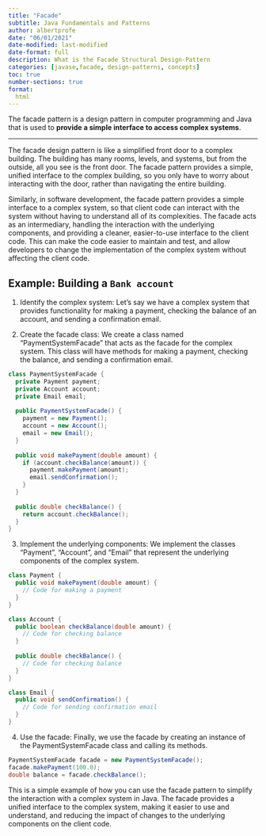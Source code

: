 ```yaml
---
title: "Facade"
subtitle: Java Fundamentals and Patterns
author: albertprofe
date: "06/01/2021"
date-modified: last-modified
date-format: full
description: What is the Facade Structural Design-Pattern
categories: [javase,facade, design-patterns, concepts]
toc: true
number-sections: true
format:
  html
---
```

::: {.summary}
The facade pattern is a design pattern in computer programming and Java that is used to **provide a simple interface to access complex systems**.
:::

---

The facade design pattern is like a simplified front door to a complex building. The building has many rooms, levels, and systems, but from the outside, all you see is the front door. The facade pattern provides a simple, unified interface to the complex building, so you only have to worry about interacting with the door, rather than navigating the entire building.

Similarly, in software development, the facade pattern provides a simple interface to a complex system, so that client code can interact with the system without having to understand all of its complexities. The facade acts as an intermediary, handling the interaction with the underlying components, and providing a cleaner, easier-to-use interface to the client code. This can make the code easier to maintain and test, and allow developers to change the implementation of the complex system without affecting the client code.


## Example: Building a ``Bank account``


1. Identify the complex system:
Let's say we have a complex system that provides functionality for making a payment, checking the balance of an account, and sending a confirmation email.

2. Create the facade class:
We create a class named "PaymentSystemFacade" that acts as the facade for the complex system. This class will have methods for making a payment, checking the balance, and sending a confirmation email.

```java
class PaymentSystemFacade {
  private Payment payment;
  private Account account;
  private Email email;
  
  public PaymentSystemFacade() {
    payment = new Payment();
    account = new Account();
    email = new Email();
  }
  
  public void makePayment(double amount) {
    if (account.checkBalance(amount)) {
      payment.makePayment(amount);
      email.sendConfirmation();
    }
  }
  
  public double checkBalance() {
    return account.checkBalance();
  }
}

```

3. Implement the underlying components:
We implement the classes "Payment", "Account", and "Email" that represent the underlying components of the complex system.

```java
class Payment {
  public void makePayment(double amount) {
    // Code for making a payment
  }
}

class Account {
  public boolean checkBalance(double amount) {
    // Code for checking balance
  }
  
  public double checkBalance() {
    // Code for checking balance
  }
}

class Email {
  public void sendConfirmation() {
    // Code for sending confirmation email
  }
}

```

4. Use the facade:
Finally, we use the facade by creating an instance of the PaymentSystemFacade class and calling its methods.

```java
PaymentSystemFacade facade = new PaymentSystemFacade();
facade.makePayment(100.0);
double balance = facade.checkBalance();
```

This is a simple example of how you can use the facade pattern to simplify the interaction with a complex system in Java. The facade provides a unified interface to the complex system, making it easier to use and understand, and reducing the impact of changes to the underlying components on the client code.



